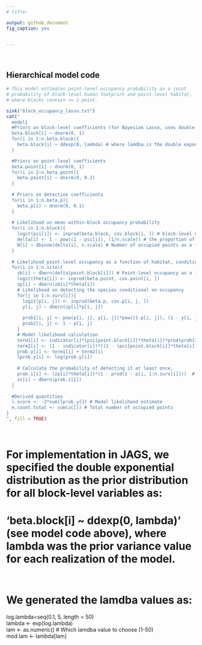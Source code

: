 ```yaml
---
# title: 

output: github_document
fig_caption: yes


---
```



\     

## Hierarchical model code  
```r
# This model estimates point-level occupancy probability as a joint 
# probability of block-level human footprint and point-level habitat, 
# where blocks contain >= 1 point. 

sink("block_occupancy_lasso.txt")
cat("
  model{
  #Priors on block-level coefficients (for Bayesian Lasso, uses double exponential distribution)
  beta.block[1] ~ dnorm(0, 1)
  for(i in 2:n.beta.block){
    beta.block[i] ~ ddexp(0, lambda) # where lamdba is the double exponential variance parameter specified for each Bayesian Lasso iteration
  }

  #Priors on point-level coefficients
  beta.point[1] ~ dnorm(0, 1)
  for(i in 2:n.beta.point){
    beta.point[i] ~ dnorm(0, 0.1)
  }
  
  # Priors on detection coefficients 
  for(i in 1:n.beta.p){
    beta.p[i] ~ dnorm(0, 0.1)
  }
  
  # Likelihood on mean within-block occupancy probability
  for(i in 1:n.block){
    logit(psi[i]) <- inprod(beta.block, cov.block[i, ]) # block-level occupancy probability
	delta[i] <- 1 - pow((1 - psi[i]), (1/n.scale)) # the proportion of area occupied as a function of human footprint / constant point-level occupancy probability
	N[i] ~ dbinom(delta[i], n.scale) # Number of occupied points as a function of block-level human footprint
  }
  
  # Likelihood point-level occupancy as a function of habitat, conditional on block-level occupancy rate
  for(i in 1:n.site){
    zb[i] ~ dbern(delta[point.block[i]]) # Point-level occupancy as a function of block-level parameters
	logit(theta[i]) <- inprod(beta.point, cov.point[i, ])
	zp[i] ~ dbern(zb[i]*theta[i])
    # Likelihood on detecting the species conditional on occupancy
	for(j in 1:n.surv[i]){
	  logit(p[i, j]) <- inprod(beta.p, cov.p[i, j, ])
	  y[i, j] ~ dbern(zp[i]*p[i, j])
	
      prob1[i, j] <- pow(p[i, j], y[i, j])*pow((1-p[i, j]), (1 - y[i, j]))
      prob2[i, j] <- 1 - p[i, j]
	}
	# Model likelihood calculation 
    term1[i] <- indicator[i]*(psi[point.block[i]]*theta[i])*prod(prob1[i, 1:n.surv[i]])
    term2[i] <- (1 - indicator[i])*((1 - (psi[point.block[i]]*theta[i])) + (psi[point.block[i]]*theta[i])*prod(prob2[i, 1:n.surv[i]]))
    prob.y[i] <- term1[i] + term2[i]
    lprob.y[i] <- log(prob.y[i])
	
	# Calculate the probability of detecting it at least once, 
	prob.i[i] <- (zp[i]*theta[i])*(1 - prod(1 - p[i, 1:n.surv[i]]))  # Probability of occupancy * probability of detecting at least once
	zc[i] ~ dbern(prob.i[i])
  }
  
  #Derived quantities
  l.score <- -2*sum(lprob.y[]) # Model likelihood estimate
  e.count.total <- sum(zc[]) # Total number of occupied points 
}
", fill = TRUE)

```

\  

# For implementation in JAGS, we specified the double exponential distribution as the prior distribution for all block-level variables as: 

# 'beta.block[i] ~ ddexp(0, lambda)' (see model code above), where lambda was the prior variance value for each realization of the model. 

\  
  

# We generated the lamdba values as: 
  log.lambda=seq(0.1, 5, length = 50)  
  lambda <- exp(log.lambda)  
  lam <- as.numeric()  # Which lamdba value to choose (1-50)  
  mod.lam <- lambda[lam]  

\  
  







